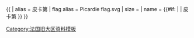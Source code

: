 {{ {{{1<noinclude>|country showdata</noinclude>}}}
| alias = 皮卡第
| flag alias = Picardie flag.svg
| size = {{{size|}}}
| name = {{#if: {{{name|}}} | {{{name|}}} | 皮卡第 }}
}}<noinclude>
[[Category:法国旧大区资料模板‎]]
</noinclude>